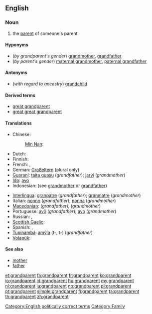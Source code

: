 ==English==
{{wikipedia}}

===Noun===
{{en-noun}}

# the [[parent]] of someone's parent

====Hyponyms====
* (''by grandparent's gender'') [[grandmother]], [[grandfather]]
* (''by parent's gender'') [[maternal grandmother]], [[paternal grandfather]]

====Antonyms====
* (''with regard to ancestry'') [[grandchild]]

====Derived terms====
* [[great grandparent]]
* [[great great grandparent]]

====Translations====
{{trans-top|parent of one's parent}}
* Chinese:
*: [[Min Nan]]: {{tø|nan|公公婆婆|tr=ta-ke-koaⁿ, tōa-ke-koaⁿ|sc=Hans}}
* Dutch: {{t+|nl|grootouder|m}}
* Finnish: {{t-|fi|isovanhempi}}
* French: {{t+|fr|grand-parent|m}}, {{t+|fr|aïeul}}
* German: [[Großeltern]] (plural only)
* [[Guaraní]]: [[taita guasu]] (''grandfather''); [[jarýi]] (''grandmother'')
* [[Ido]]: [[avo]]
* Indonesian: (see [[grandmother]] or [[grandfather]])
{{trans-mid}}
* [[Interlingua]]: [[granpatre]] (''grandfather''); [[granmatre]]  (''grandmother'')
* Italian: [[nonno]] (''grandfather''); [[nonna]] (''grandmother'')
* [[Macedonian]]: {{t|mk|дедо|m|tr=dédo}} (''grandfather''),  {{t-|mk|баба|f|tr=bába}} (''grandmother'')
* Portuguese: [[avô]] {{m}} (''grandfather''); [[avó]] {{f}} (''grandmother'')
* Russian: {{t+|ru|дедушка|m|tr=déduška}}, {{t+|ru|бабушка|f|tr=bábuška}}
* [[Scottish Gaelic]]: {{t|gd|seann-phàrant|m}}
* Spanish: {{t+|es|abuelo|m}}, {{t+|es|abuela|f}}
* [[Tupinambá]]: [[amỹîa]] (t-, t-) (''grandfather'')
* [[Volapük]]: {{t|vo|lepal}}
{{trans-bottom}}

====See also====
* [[mother]]
* [[father]]

[[Category:English politically correct terms]]
[[Category:Family]]

[[et:grandparent]]
[[fa:grandparent]]
[[fr:grandparent]]
[[ko:grandparent]]
[[io:grandparent]]
[[id:grandparent]]
[[hu:grandparent]]
[[my:grandparent]]
[[nl:grandparent]]
[[ja:grandparent]]
[[no:grandparent]]
[[pl:grandparent]]
[[pt:grandparent]]
[[simple:grandparent]]
[[fi:grandparent]]
[[ta:grandparent]]
[[th:grandparent]]
[[zh:grandparent]]